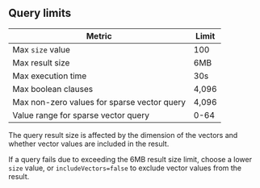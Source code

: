 ## Query limits

| Metric              | Limit  |
| ------------------- | ------ |
| Max `size` value    | 100    |
| Max result size     | 6MB    |
| Max execution time  | 30s    |
| Max boolean clauses | 4,096  |
| Max non-zero values for sparse vector query | 4,096  |
| Value range for sparse vector query | 0-64  |

The query result size is affected by the dimension of the vectors and
whether vector values are included in the result.

<Tip>

  If a query fails due to exceeding the 6MB result size limit, choose a lower `size` value,
  or `includeVectors=false` to exclude vector values from the result.

</Tip>